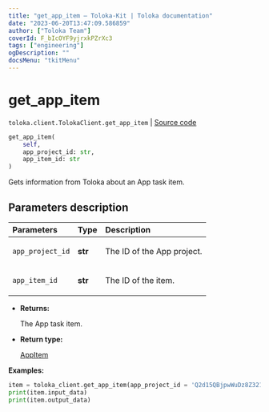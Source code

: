 ```yaml
---
title: "get_app_item — Toloka-Kit | Toloka documentation"
date: "2023-06-20T13:47:09.586859"
author: ["Toloka Team"]
coverId: F_bIcOYF9yjrxkPZrXc3
tags: ["engineering"]
ogDescription: ""
docsMenu: "tkitMenu"
---
```


# get_app_item

`toloka.client.TolokaClient.get_app_item` | [Source code](https://github.com/Toloka/toloka-kit/blob/v1.2.0/src/client/__init__.py#L4078)

```python
get_app_item(
    self,
    app_project_id: str,
    app_item_id: str
)
```

Gets information from Toloka about an App task item.

## Parameters description

| Parameters | Type | Description |
| :----------| :----| :-----------|
`app_project_id`|**str**|<p>The ID of the App project.</p>
`app_item_id`|**str**|<p>The ID of the item.</p>

* **Returns:**

  The App task item.

* **Return type:**

  [AppItem](/docs/toloka-kit/reference/toloka.client.app.AppItem)

**Examples:**

```python
item = toloka_client.get_app_item(app_project_id = 'Q2d15QBjpwWuDz8Z321g', app_item_id = 'V40aPPA2j64TORQyY54Z')
print(item.input_data)
print(item.output_data)
```